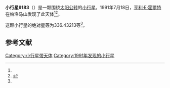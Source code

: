 {{Infobox planet
| bgcolour = #FFFFC0
| name = 9183
| symbol = 
| image = 
| caption = 
| discovery = yes
| discovery_ref = 
| discoverer = [[亨利·E·霍爾特|亨利·E·霍爾特]]
| discovery_site = [[帕洛马山|帕洛马山]] 
| discovered = 1991年7月18日
| designations = yes
| mp_name = 
| named_after = 
| alt_names = 1991 OW/ 3121 P-L
| mp_category = [[主带小行星|主带小行星]]
| orbit_ref = <ref name="a">[http://ssd.jpl.nasa.gov/sbdb.cgi?sstr=9183 9183] {{Wayback|url=http://ssd.jpl.nasa.gov/sbdb.cgi?sstr=9183 |date=20210717065058 }}，小行星數據庫瀏覽器（JPL Small-Body Database Browser）－[[美国国家航空航天局|美国国家航空航天局]]喷气推进实验室</ref>
| epoch = 2456400.5 (2013年4月18日更新)
| aphelion = {{convert|2.7494687|AU|km|3|abbr=on|lk=out}}
| perihelion = {{convert|1.8371649|AU|km|3|abbr=on}}
| semimajor = {{convert|2.2933168|AU|km|3|abbr=on}}
| eccentricity = 0.1989049
| period = 1268.511816 [[日|日]]<br />3.47[[儒略年|儒略年]]
| avg_speed = 
| inclination = 5.88226
| asc_node = 282.23402
| mean_anomaly = 
| arg_peri = 336.43213
| satellites = 
| physical_characteristics = yes
| dimensions = 
| mass = 
| density = 
| surface_grav = 
| escape_velocity = 
| sidereal_day = 
| axial_tilt = 
| pole_ecliptic_lat = 
| pole_ecliptic_lon = 
| albedo = 
| temperatures= 
| temp_name1 = 
| mean_temp_1 = 
| max_temp_1 = 
| temp_name2 = 
| max_temp_2 = 
| spectral_type = 
| abs_magnitude = 336.43213
}}

'''小行星9183'''（{{lang-en|9183}}）是一颗围绕[[太阳|太阳]][[公转|公转]]的[[小行星|小行星]]。1991年7月18日，[[亨利·E·霍爾特|亨利·E·霍爾特]]在帕洛马山发现了此天体<ref name="a" /><ref>{{cite news|title=小行星列表|url=http://cfa-www.harvard.edu/iau/lists/NumberedMPs.txt|accessdate=2013-07-08|newspaper=哈佛大学|archive-date=2008-05-17|archive-url=https://web.archive.org/web/20080517010638/http://cfa-www.harvard.edu/iau/lists/NumberedMPs.txt|dead-url=no}}</ref>。

这颗小行星的[[绝对星等|绝对星等]]为336.43213等<ref name="a" />。

==参考文献==
{{reflist}}
{{Minor Planet Number|[[小行星9182|小行星9182]]|[[小行星9184|小行星9184]]}}

{{小天体}}

[[Category:小行星带天体|Category:小行星带天体]]
[[Category:1991年发现的小行星|Category:1991年发现的小行星]]

{{asteroid-stub}}